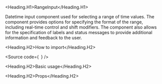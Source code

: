 

<Meta of={Stories} />

<Heading.H1>RangeInput</Heading.H1>

Datetime input component used for selecting a range of time values.
The component provides options for specifying the format of the range, including real-time control and shift modifiers.
The component also allows for the specification of labels and status messages to provide additional information and feedback to the user.

<Heading.H2>How to import</Heading.H2>

<Source
  code={`
`}
/>

<Heading.H2>Basic usage</Heading.H2>

<Canvas of={Stories.Base} />

<Heading.H2>Props</Heading.H2>

<ArgTypes of={Stories} />

